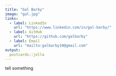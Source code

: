 ```yaml
---
title: "Gal Barby"
image: "gal.jpg"
links:
  - label: LinkedIn
    url: "https://www.linkedin.com/in/gal-barby/"
  - label: GitHub
    url: "https://github.com/galbarby"
  - label: Email
    url: "mailto:galbarby10@gmail.com"
output:
  postcards::jolla
---
```

 
tell something
